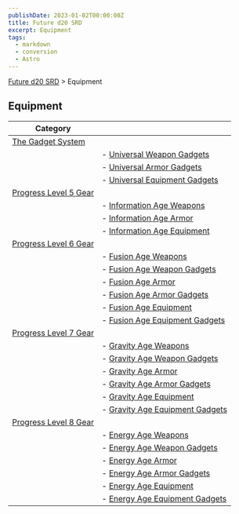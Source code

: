 ```yaml
---
publishDate: 2023-01-02T00:00:00Z
title: Future d20 SRD
excerpt: Equipment
tags:
  - markdown
  - conversion
  - Astro
---
```







[Future d20 SRD](/#futureD20)
     > Equipment
    




## Equipment
   

| Category |  |
| -------- | ----- |
| [The Gadget System](future-d20-srd-equipment-the-gadget-system) | |
| | - [Universal Weapon Gadgets](future-d20-srd-equipment-gadgets-universal-weapons-index) |
| | - [Universal Armor Gadgets](future-d20-srd-equipment-gadgets-universal-armor-index) |
| | - [Universal Equipment Gadgets](future-d20-srd-equipment-gadgets-universal-equipment-index) |
| [Progress Level 5 Gear](future-d20-srd-equipment-progress-level-5-gear) | |
| | - [Information Age Weapons](future-d20-srd-equipment-information-age-weapons) |
| | - [Information Age Armor](future-d20-srd-equipment-information-age-armor) |
| | - [Information Age Equipment](future-d20-srd-equipment-information-age-equipment) |
| [Progress Level 6 Gear](future-d20-srd-equipment-progress-level-6-gear) | |
| | - [Fusion Age Weapons](future-d20-srd-equipment-fusion-age-weapons) |
| | - [Fusion Age Weapon Gadgets](future-d20-srd-equipment-fusion-age-weapon-gadgets) |
| | - [Fusion Age Armor](future-d20-srd-equipment-fusion-age-armor) |
| | - [Fusion Age Armor Gadgets](future-d20-srd-equipment-fusion-age-armor-gadgets) |
| | - [Fusion Age Equipment](future-d20-srd-equipment-fusion-age-equipment) |
| | - [Fusion Age Equipment Gadgets](future-d20-srd-equipment-fusion-age-equipment-gadgets) |
| [Progress Level 7 Gear](future-d20-srd-equipment-progress-level-7-gear) | |
| | - [Gravity Age Weapons](future-d20-srd-equipment-gravity-age-weapons) |
| | - [Gravity Age Weapon Gadgets](future-d20-srd-equipment-gravity-age-weapon-gadgets) |
| | - [Gravity Age Armor](future-d20-srd-equipment-gravity-age-armor) |
| | - [Gravity Age Armor Gadgets](future-d20-srd-equipment-gravity-age-armor-gadgets) |
| | - [Gravity Age Equipment](future-d20-srd-equipment-gravity-age-equipment) |
| | - [Gravity Age Equipment Gadgets](future-d20-srd-equipment-gravity-age-equipment-gadgets) |
| [Progress Level 8 Gear](future-d20-srd-equipment-progress-level-8-gear) | |
| | - [Energy Age Weapons](future-d20-srd-equipment-energy-age-weapons) |
| | - [Energy Age Weapon Gadgets](future-d20-srd-equipment-energy-age-weapon-gadgets) |
| | - [Energy Age Armor](future-d20-srd-equipment-energy-age-armor) |
| | - [Energy Age Armor Gadgets](future-d20-srd-equipment-energy-age-armor-gadgets) |
| | - [Energy Age Equipment](future-d20-srd-equipment-energy-age-equipment) |
| | - [Energy Age Equipment Gadgets](future-d20-srd-equipment-energy-age-equipment-gadgets) |